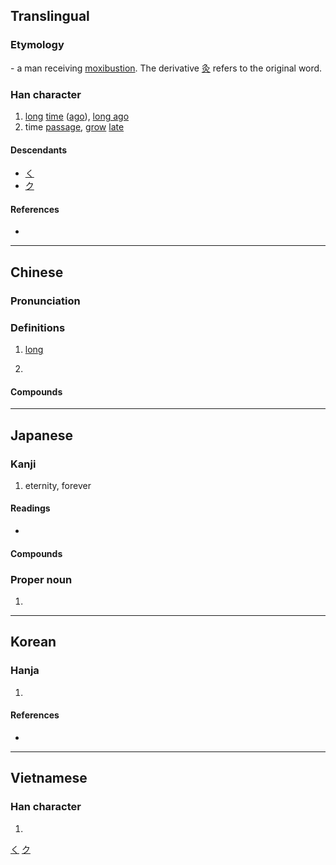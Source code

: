 {{character info/new}}
{{also|乆}}<!-- may be replaced by zh-forms -->
==Translingual==
{{stroke order|type=animate}}

===Etymology===
{{liushu|p}} - a man receiving [[moxibustion]]. The derivative [[灸]] refers to the original word.

===Han character===
{{Han char|rn=4|rad=丿|as=02|sn=3|four=27800|canj=NO,XNO}}

# [[long]] [[time]] ([[ago]]), [[long ago]]
# time [[passage]], [[grow]] [[late]]

====Descendants====
* [[く]]
* [[ク]]

====References====
* {{Han ref|kx=0081.190|dkj=00118|dj=0165.060|hdz=10033.030|uh=4E45|ud=20037|bh=A45B|bd=42075}}

[[Category:Han characters from which hiragana were derived|く]]
[[Category:Han characters from which katakana were derived|ク]]

----

==Chinese==
{{zh-forms|alt=乆}}

===Pronunciation===
{{zh-pron
|m=jiǔ
|c=gau2
|h=pfs=kiú
|mn=kiú/kú
|mn_note=kiú - literary; kú - vernacular
|mc=y
|oc=y
|ma=y
|cat=a,pn
}}

===Definitions===
{{zh-hanzi}}

# {{lb|zh|of time}} [[long]]
#: {{zh-x|你 待{dāi} 了 多久？|How '''long''' did you stay?}}
#: {{zh-x|我們 走路 走 了 很 久。|We walked for a '''long time'''.}}
# {{surname|lang=zh}}

====Compounds====
{{zh-der|久坐|久停久住|久病成醫|久別重逢|久聞大名|久久|久候|久慣老成|久待|久客|年久失修|久錮|久旱不雨|久有存心|多久|年深月久|久慣牢成|久戀|久留|悠久|久要|久矣|久立|久違顏範|久別相逢|久長|恆久|久夢初醒|保久乳|久居|久別|一勞久逸|年深日久|常久|久假不歸|久闊|久仰|久之|壙久|久違|久仰山斗|天長地久|恆久不渝|天長日久|久仰大名|地久天長|不多久|久視|久安長治|久遠|好久|久而久之|久音|不久|積久弊生|歷久不衰|日久玩生|持久之計|永久齒|曠久|日久年深|永久磁鐵|曠日持久|積久|日久生情|曠日引久|持久戰|日長歲久|持久|牢成久慣|永久|日久天長|日久彌新|歷日曠久|歷久|日久歲深|日久月深|曠日長久|曠日經久|曠日彌久|歷久彌新|耐久|經久|經久不息|長久之計|雨久花|耐久財|許久|良久|頃久|耐久朋|耐久品|迂久|長治久安|終久|長久|訂久要|長生久視}}

{{zh-cat|Beginning}}

----

==Japanese==

===Kanji===
{{ja-kanji|grade=5|rs=丿02}}

# eternity, forever

====Readings====
* {{ja-readings|goon=く|kanon=きゅう|kun=ひさしい}}

====Compounds====
{{der5|lang=ja|{{ja-l|久遠}}
|{{ja-l|久懐}}
|{{ja-l|久慈目}}
|{{ja-l|久方}}
|{{ja-l|久闊}}, {{ja-l|久濶}}
}}

===Proper noun===
{{ja-pos|ひさし|proper}}

# {{given name|male|lang=ja|sort=ひさし}}

----

==Korean==

===Hanja===
{{ko-hanja|hangeul=구|rv=gu|mr=ku|eumhun=오랠|ehrv=orael|ehmr=orael|ehy=}}

# {{defn|lang=ko|sort=丿02}}

====References====
* {{Hanja ref|nav=8209}}

----

==Vietnamese==

===Han character===
{{vi-hantu|[[cửu]], [[nhân]], [[nhơn]], [[nhợn]]|rs=丿02}}

# {{defn|lang=vi|sort=丿02}}